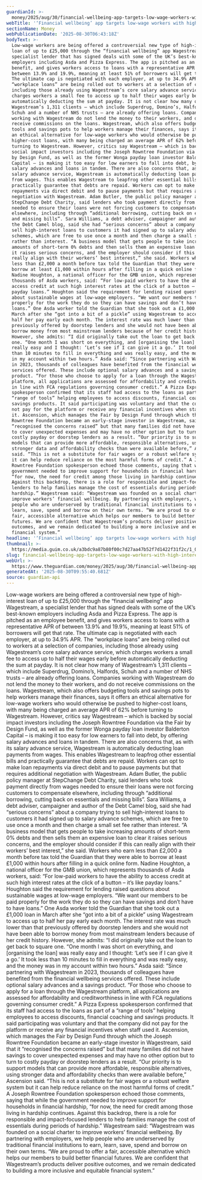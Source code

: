```yaml
---
guardianId: >-
  money/2025/aug/30/financial-wellbeing-app-targets-low-wage-workers-with-high-interest-loans
webTitle: '‘Financial wellbeing’ app targets low-wage workers with high-interest loans '
sectionName: Money
webPublicationDate: '2025-08-30T06:43:18Z'
bodyText: >-
  Low-wage workers are being offered a controversial new type of high-interest
  loan of up to £25,000 through the “financial wellbeing” app Wagestream, a
  specialist lender that has signed deals with some of the UK’s best-known
  employers including Asda and Pizza Express. The app is pitched as an employee
  benefit, and gives workers access to loans with a representative APR of
  between 13.9% and 19.9%, meaning at least 51% of borrowers will get that rate.
  The ultimate cap is negotiated with each employer, at up to 34.9% APR. The
  “workplace loans” are being rolled out to workers at a selection of companies,
  including those already using Wagestream’s core salary advance service, which
  charges workers a small fee to access up to half their wages early before
  automatically deducting the sum at payday. It is not clear how many of
  Wagestream’s 1,311 clients – which include Superdrug, Domino’s, Halfords,
  Schuh and a number of NHS trusts – are already offering loans. Companies
  working with Wagestream do not lend the money to their workers, and do not
  receive commissions on the loans. Wagestream, which also offers budgeting
  tools and savings pots to help workers manage their finances, says it offers
  an ethical alternative for low-wage workers who would otherwise be pushed to
  higher-cost loans, with many being charged an average APR of 62% before
  turning to Wagestream. However, critics say Wagestream – which is backed by
  social impact investors including the Joseph Rowntree Foundation via the Fair
  by Design Fund, as well as the former Wonga payday loan investor Balderton
  Capital – is making it too easy for low earners to fall into debt, by offering
  salary advances and loans in tandem. There are also concerns that, as with its
  salary advance service, Wagestream is automatically deducting loan payments
  from wages. This enables Wagestream to leapfrog other essential bills and
  practically guarantee that debts are repaid. Workers can opt to make loan
  repayments via direct debit and to pause payments but that requires additional
  negotiation with Wagestream. Adam Butler, the public policy manager at
  StepChange Debt Charity, said lenders who took payment directly from wages
  needed to ensure their loans were not forcing customers to compensate
  elsewhere, including through “additional borrowing, cutting back on essentials
  and missing bills”. Sara Williams, a debt adviser, campaigner and author of
  the Debt Camel blog, said she had “serious concerns” about a company trying to
  sell high-interest loans to customers it had signed up to salary advance
  schemes, which are free to use once a month and then charge a small set fee
  rather than interest. “A business model that gets people to take increasing
  amounts of short-term 0% debts and then sells them an expensive loan to clear
  it raises serious concerns, and the employer should consider if this can
  really align with their workers’ best interest,” she said. Workers who earn
  less than £2,000 a month before tax told the Guardian that they were able to
  borrow at least £1,000 within hours after filling in a quick online form.
  Nadine Houghton, a national officer for the GMB union, which represents
  thousands of Asda workers, said: “For low-paid workers to have the ability to
  access credit at such high interest rates at the click of a button – it’s like
  payday loans.” Houghton said the requirement for lending raised questions
  about sustainable wages at low-wage employers. “We want our members to be paid
  properly for the work they do so they can have savings and don’t have to have
  loans.” One Asda worker told the Guardian that she took out a £1,000 loan in
  March after she “got into a bit of a pickle” using Wagestream to access up to
  half her pay early each month. The interest rate was much lower than that
  previously offered by doorstep lenders and she would not have been able to
  borrow money from most mainstream lenders because of her credit history.
  However, she admits: “I did originally take out the loan to get back to square
  one. “One month I was short on everything, and [organising the loan] was
  really easy and I thought: ‘Let’s see if I can give it a go.’ It took less
  than 10 minutes to fill in everything and was really easy, and the money was
  in my account within two hours.” Asda said: “Since partnering with Wagestream
  in 2023, thousands of colleagues have benefited from the financial wellbeing
  services offered. These include optional salary advances and a savings
  product. “For those who choose to apply for a loan through the Wagestream
  platform, all applications are assessed for affordability and creditworthiness
  in line with FCA regulations governing consumer credit.” A Pizza Express
  spokesperson confirmed that its staff had access to the loans as part of a
  “range of tools” helping employees to access discounts, financial coaching and
  savings products. It said participating was voluntary and that the company did
  not pay for the platform or receive any financial incentives when staff used
  it. Ascension, which manages the Fair by Design Fund through which the Joseph
  Rowntree Foundation became an early-stage investor in Wagestream, said that it
  “recognised the concerns raised” but that many families did not have savings
  to cover unexpected expenses and may have no other option but to turn to
  costly payday or doorstep lenders as a result. “Our priority is to support
  models that can provide more affordable, responsible alternatives, using
  stronger data and affordability checks than were available before,” Ascension
  said. “This is not a substitute for fair wages or a robust welfare system but
  it can help reduce reliance on the most harmful forms of credit.” A Joseph
  Rowntree Foundation spokesperson echoed those comments, saying that while the
  government needed to improve support for households in financial hardship,
  “for now, the need for credit among those living in hardship continues.
  Against this backdrop, there is a role for responsible and impact-focused
  lenders to help families manage the cost of essentials during periods of
  hardship.” Wagestream said: “Wagestream was founded on a social charter to
  improve workers’ financial wellbeing. By partnering with employers, we help
  people who are underserved by traditional financial institutions to earn,
  learn, save, spend and borrow on their own terms. “We are proud to offer a
  fair, accessible alternative which helps our members to build better financial
  futures. We are confident that Wagestream’s products deliver positive
  outcomes, and we remain dedicated to building a more inclusive and equitable
  financial system.”
headline: '‘Financial wellbeing’ app targets low-wage workers with high-interest loans '
thumbnail: >-
  https://media.guim.co.uk/a3bdc9a87b80f00c7d27aa47b52f7d1422f31f2c/1_0_4998_4000/500.jpg
slug: financial-wellbeing-app-targets-low-wage-workers-with-high-interest-loans
webUrl: >-
  https://www.theguardian.com/money/2025/aug/30/financial-wellbeing-app-targets-low-wage-workers-with-high-interest-loans
generatedAt: '2025-08-30T09:55:40.681Z'
source: guardian-api
---
```

Low-wage workers are being offered a controversial new type of high-interest loan of up to £25,000 through the “financial wellbeing” app Wagestream, a specialist lender that has signed deals with some of the UK’s best-known employers including Asda and Pizza Express. The app is pitched as an employee benefit, and gives workers access to loans with a representative APR of between 13.9% and 19.9%, meaning at least 51% of borrowers will get that rate. The ultimate cap is negotiated with each employer, at up to 34.9% APR. The “workplace loans” are being rolled out to workers at a selection of companies, including those already using Wagestream’s core salary advance service, which charges workers a small fee to access up to half their wages early before automatically deducting the sum at payday. It is not clear how many of Wagestream’s 1,311 clients – which include Superdrug, Domino’s, Halfords, Schuh and a number of NHS trusts – are already offering loans. Companies working with Wagestream do not lend the money to their workers, and do not receive commissions on the loans. Wagestream, which also offers budgeting tools and savings pots to help workers manage their finances, says it offers an ethical alternative for low-wage workers who would otherwise be pushed to higher-cost loans, with many being charged an average APR of 62% before turning to Wagestream. However, critics say Wagestream – which is backed by social impact investors including the Joseph Rowntree Foundation via the Fair by Design Fund, as well as the former Wonga payday loan investor Balderton Capital – is making it too easy for low earners to fall into debt, by offering salary advances and loans in tandem. There are also concerns that, as with its salary advance service, Wagestream is automatically deducting loan payments from wages. This enables Wagestream to leapfrog other essential bills and practically guarantee that debts are repaid. Workers can opt to make loan repayments via direct debit and to pause payments but that requires additional negotiation with Wagestream. Adam Butler, the public policy manager at StepChange Debt Charity, said lenders who took payment directly from wages needed to ensure their loans were not forcing customers to compensate elsewhere, including through “additional borrowing, cutting back on essentials and missing bills”. Sara Williams, a debt adviser, campaigner and author of the Debt Camel blog, said she had “serious concerns” about a company trying to sell high-interest loans to customers it had signed up to salary advance schemes, which are free to use once a month and then charge a small set fee rather than interest. “A business model that gets people to take increasing amounts of short-term 0% debts and then sells them an expensive loan to clear it raises serious concerns, and the employer should consider if this can really align with their workers’ best interest,” she said. Workers who earn less than £2,000 a month before tax told the Guardian that they were able to borrow at least £1,000 within hours after filling in a quick online form. Nadine Houghton, a national officer for the GMB union, which represents thousands of Asda workers, said: “For low-paid workers to have the ability to access credit at such high interest rates at the click of a button – it’s like payday loans.” Houghton said the requirement for lending raised questions about sustainable wages at low-wage employers. “We want our members to be paid properly for the work they do so they can have savings and don’t have to have loans.” One Asda worker told the Guardian that she took out a £1,000 loan in March after she “got into a bit of a pickle” using Wagestream to access up to half her pay early each month. The interest rate was much lower than that previously offered by doorstep lenders and she would not have been able to borrow money from most mainstream lenders because of her credit history. However, she admits: “I did originally take out the loan to get back to square one. “One month I was short on everything, and [organising the loan] was really easy and I thought: ‘Let’s see if I can give it a go.’ It took less than 10 minutes to fill in everything and was really easy, and the money was in my account within two hours.” Asda said: “Since partnering with Wagestream in 2023, thousands of colleagues have benefited from the financial wellbeing services offered. These include optional salary advances and a savings product. “For those who choose to apply for a loan through the Wagestream platform, all applications are assessed for affordability and creditworthiness in line with FCA regulations governing consumer credit.” A Pizza Express spokesperson confirmed that its staff had access to the loans as part of a “range of tools” helping employees to access discounts, financial coaching and savings products. It said participating was voluntary and that the company did not pay for the platform or receive any financial incentives when staff used it. Ascension, which manages the Fair by Design Fund through which the Joseph Rowntree Foundation became an early-stage investor in Wagestream, said that it “recognised the concerns raised” but that many families did not have savings to cover unexpected expenses and may have no other option but to turn to costly payday or doorstep lenders as a result. “Our priority is to support models that can provide more affordable, responsible alternatives, using stronger data and affordability checks than were available before,” Ascension said. “This is not a substitute for fair wages or a robust welfare system but it can help reduce reliance on the most harmful forms of credit.” A Joseph Rowntree Foundation spokesperson echoed those comments, saying that while the government needed to improve support for households in financial hardship, “for now, the need for credit among those living in hardship continues. Against this backdrop, there is a role for responsible and impact-focused lenders to help families manage the cost of essentials during periods of hardship.” Wagestream said: “Wagestream was founded on a social charter to improve workers’ financial wellbeing. By partnering with employers, we help people who are underserved by traditional financial institutions to earn, learn, save, spend and borrow on their own terms. “We are proud to offer a fair, accessible alternative which helps our members to build better financial futures. We are confident that Wagestream’s products deliver positive outcomes, and we remain dedicated to building a more inclusive and equitable financial system.”
